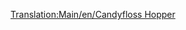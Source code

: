 [[Translation:Main/en/Candyfloss Hopper]]{{en/-}}{{Template:Vagones/Es
|Imagen=[[File:en/Candyflosshopper.png]]
|Nombre=Vagoneta de Algodón de azúcar
|PrecioNormal=2.084 € (1.042 £)
|PesoNormal=20 / 50 t
|CapacidadNormal=30 t de algodón de azúcar
|PrecioMono="
|PesoMono=20 / 55 t
|CapacidadMono=35 t de algodón de azúcar
|PrecioMag="
|PesoMag=20 / 57 t
|CapacidadMag=37 t de algodón de azúcar
|Descripción=La '''vagoneta de algodón de azúcar''' es necesaria para transportar [[Main/es/algodón de azúcar|algodón de azúcar]] desde el [[Main/es/Bosque de algodón de azúcar|bosque de algodón de azúcar]] hasta la [[Main/es/Fábrica de dulces|fábrica de dulces]] en el clima [[Main/en/Climas/Es#Fantasía|fantasía]].
}}